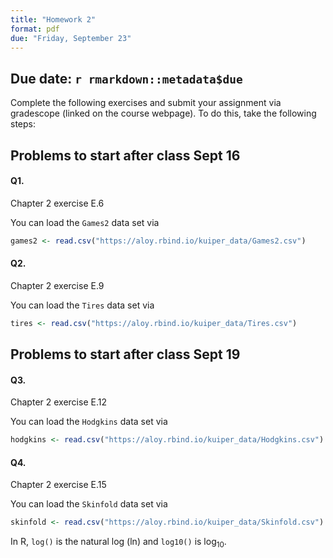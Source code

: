 ```yaml
---
title: "Homework 2"
format: pdf
due: "Friday, September 23"
---
```


## Due date: `r rmarkdown::metadata$due`

Complete the following exercises and submit your assignment via gradescope (linked on the course webpage). To do this, take the following steps:

## Problems to start after class Sept 16

#### Q1. 

Chapter 2 exercise E.6

You can load the `Games2` data set via 

```r
games2 <- read.csv("https://aloy.rbind.io/kuiper_data/Games2.csv")
```


#### Q2.

Chapter 2 exercise E.9

You can load the `Tires` data set via 

```r
tires <- read.csv("https://aloy.rbind.io/kuiper_data/Tires.csv")
```


## Problems to start after class Sept 19


#### Q3.

Chapter 2 exercise E.12

You can load the `Hodgkins` data set via 


```r
hodgkins <- read.csv("https://aloy.rbind.io/kuiper_data/Hodgkins.csv")
```


#### Q4.


Chapter 2 exercise E.15

You can load the `Skinfold` data set via 


```r
skinfold <- read.csv("https://aloy.rbind.io/kuiper_data/Skinfold.csv")
```

:::{.callout-tip}
In R, `log()` is the natural log (ln) and `log10()` is $\log_{10}$.
:::


<!-- ## Problems to start after class Sept 21 -->
